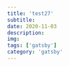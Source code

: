 ---
title: 'test27'
subtitle: 
date: 2020-11-03
description: 
img: 
tags: ['gatsby']
category: 'gatsby'
---

<lorem />